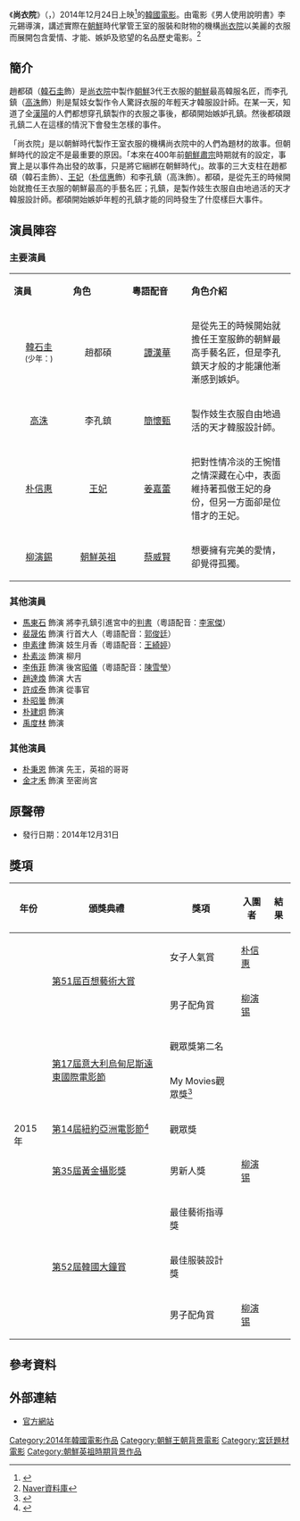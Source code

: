 {{Otheruses|subject=电影|other=李氏朝鲜王室机构|尚衣院}}
{{Infobox Film
|片名        = 尚衣院
|電影原名    = {{lang|ko|상의원}}
|圖像        = [[File:The_Royal_Tailor.jpg|260px]]
|圖像說明    = 
|導演        = 李元錫
|監製        = 
|製片        = 尹燦秀
|編劇        = 李炳學
|主演        = {{ubl|[[韓石圭|韓石圭]]|[[朴信惠|朴信惠]]|[[高洙|高洙]]|[[柳演錫|柳演錫]]}}
|分級        = 
|副標題      = 
|主題曲      = <吹吧風>
|片頭曲      = 
|片尾曲      = 
|配樂        = 
|攝影        = 
|剪輯        = 
|製片商      = 電影絲綢之路工作室、尚衣院文化產業專業<ref>{{Cite web |url=http://movie.daum.net/moviedetail/moviedetailCastCrew.do?movieId=83451&t__nil_CastCrew=tabName |title=Daum資料庫 |access-date=2014-09-04 |archive-date=2016-03-06 |archive-url=https://web.archive.org/web/20160306022955/http://movie.daum.net/moviedetail/moviedetailCastCrew.do?movieId=83451&t__nil_CastCrew=tabName |dead-url=no }}</ref>
|發行商      = {{flagicon|KOR}}Showbox<ref>{{Cite web |url=http://www.newsen.com/news_view.php?uid=201410161211000510 |title=한석규 고수 ‘상의원’, 개봉 2달 앞두고 쇼박스 배급확정 |access-date=2014-10-16 |archive-date=2014-10-21 |archive-url=https://web.archive.org/web/20141021011810/http://www.newsen.com/news_view.php?uid=201410161211000510 |dead-url=no }}</ref><br/>{{flagicon|TWN}} [[可樂電影|可樂電影]]
|上映日期    = {{flagicon|KOR}}2014年12月24日<br>{{flagicon|TWN}}2015年3月6日<br>{{flagicon|JPN}}2015年11月7日<ref>[http://saniwon-movie.com/ {{Wayback|url=http://saniwon-movie.com/ |date=20201205024737 }} 日本官网</ref>
|發行日期    =
|片長        = 127分鐘
|產地        = {{KOR}}
|語言        = [[韓語|韓語]]
|官方網站    = [http://sangeuiwon.com/ 官方網站]
|預算        = 
|票房        = 
|中國大陸片名= 
|香港片名    = 
|新馬片名    = 
|台灣片名    = 尚衣院-衣縷情絲<ref>[http://www.17movie.com.tw/news2.asp?id=2728 『日韓巨星映畫祭 2015第一季』 即將再度引爆東洋影壇年度盛事]{{dead link|date=2017年12月 |bot=InternetArchiveBot |fix-attempted=yes }}</ref>
|sarft_id    = <!-- 公映許可號碼 -->
|amg_id      = <!-- AMG（All Media Guide）ID -->
|imdb_id     = <!-- IMDB（互聯網電影數據庫）ID -->
}}

《'''尚衣院'''》（{{lang-ko|상의원}}，{{lang-en|''The Royal Tailor''}}）2014年12月24日上映<ref>{{Cite web |url=http://www.koreastardaily.com/tc/news/51835 |title=《尚衣院》平安夜上映 決戰《技術者們》 |accessdate=2014-11-26 |archive-date=2016-03-04 |archive-url=https://web.archive.org/web/20160304064922/http://www.koreastardaily.com/tc/news/51835 |dead-url=no }}</ref>的[[韓國|韓國]][[電影|電影]]。由電影《男人使用說明書》李元錫導演，講述實際在[[朝鮮|朝鮮]]時代掌管王室的服裝和財物的機構[[尚衣院|尚衣院]]以美麗的衣服而展開包含愛情、才能、嫉妒及慾望的名品歷史電影。<ref>[http://movie.naver.com/movie/bi/mi/detail.nhn?code=117774 Naver資料庫]</ref>

== 簡介 ==
趙都碩（[[韓石圭|韓石圭]]飾）是[[尚衣院|尚衣院]]中製作[[朝鮮|朝鮮]]3代王衣服的[[朝鮮|朝鮮]]最高韓服名匠，而李孔鎮（[[高洙|高洙]]飾）則是幫妓女製作令人驚訝衣服的年輕天才韓服設計師。在某一天，知道了全[[漢陽|漢陽]]的人們都想穿孔鎮製作的衣服之事後，都碩開始嫉妒孔鎮。然後都碩跟孔鎮二人在這樣的情況下會發生怎樣的事件。

「尚衣院」是以朝鮮時代製作王室衣服的機構尚衣院中的人們為題材的故事。但朝鮮時代的設定不是最重要的原因。「本來在400年前[[朝鮮肅宗|朝鮮肅宗]]時期就有的設定，事實上是以事件為出發的故事，只是將它綑綁在朝鮮時代」。故事的三大支柱在趙都碩（韓石圭飾）、[[貞聖王后|王妃]]（[[朴信惠|朴信惠]]飾）和李孔鎮（高洙飾）。都碩，是從先王的時候開始就擔任王衣服的朝鮮最高的手藝名匠；孔鎮，是製作妓生衣服自由地過活的天才韓服設計師。都碩開始嫉妒年輕的孔鎮才能的同時發生了什麼樣巨大事件。

== 演員陣容 ==
=== 主要演員 ===
{|class="wikitable" 
|- style="background:#880000; color:#fff" align=center
|style="width:90px"|'''演員'''||style="width:90px"|'''角色'''||style="width:90px"|'''粵語配音'''||'''角色介紹'''
|- 
|<center>[[韓石圭|韓石圭]]<br/><small>(少年：{{link-ko|趙賢道|조현도}})</small></center> ||<center> 趙都碩</center> ||<center>[[譚漢華|譚漢華]]</center> ||是從先王的時候開始就擔任王室服飾的朝鮮最高手藝名匠，但是李孔鎮天才般的才能讓他漸漸感到嫉妒。
|- 
|<center>[[高洙|高洙]] </center>|| <center>李孔鎮 </center> ||<center>[[簡懷甄|簡懷甄]]</center> || 製作妓生衣服自由地過活的天才韓服設計師。
|-
|<center>[[朴信惠|朴信惠]] </center>|| <center>[[貞聖王后|王妃]] </center> ||<center>[[姜嘉蕾|姜嘉蕾]]</center> || 把對性情冷淡的王惋惜之情深藏在心中，表面維持著孤傲王妃的身份，但另一方面卻是位惜才的王妃。
|-
|<center>[[柳演錫|柳演錫]]  </center>||<center> [[朝鮮英祖|朝鮮英祖]]</center> ||<center>[[蔡威賢|蔡威賢]]</center> || 想要擁有完美的愛情，卻覺得孤獨。
|}

=== 其他演員 ===
*[[馬東石|馬東石]] 飾演 將李孔鎮引進宮中的[[判書|判書]]（粵語配音：[[李家傑_(配音員)|李家傑]]）
*[[裴晟佑|裴晟佑]] 飾演 行首大人（粵語配音：[[郭俊廷|郭俊廷]]）
*[[申素律|申素律]] 飾演 妓生月香（粵語配音：[[王綺婷|王綺婷]]）
*[[朴素淡|朴素淡]] 飾演 柳月 
*[[李侑菲|李侑菲]] 飾演 後宮[[昭儀|昭儀]]（粵語配音：[[陳雪瑩|陳雪瑩]]）
*[[趙達煥|趙達煥]] 飾演 大吉 
*[[許成泰|許成泰]] 飾演 從事官
*[[朴昭曇|朴昭曇]] 飾演 
*[[朴建炯|朴建炯]] 飾演 
*[[禹度林|禹度林]] 飾演 

=== 其他演員 ===
*[[朴秉恩|朴秉恩]] 飾演 先王，英祖的哥哥
*[[金才禾|金才禾]] 飾演 至密尚宮

== 原聲帶 ==
*發行日期：2014年12月31日
{{Tracklist
| extra_column = 演唱

| title1 =바람아 불어라 （風兒吹吧）
| note1 = 
| extra1 =[[白智英|白智英]]
| music1 =김박사（金博士）、 Wasabii Sound

| lyrics1 = 김박사（金博士）、 Wasabii Sound

| title2 = 바람아 불어라
| note2 = (Inst.)
| extra2 =
| music2 = 김박사（金博士）、 Wasabii Sound

}}

== 獎項 ==
{|class=wikitable style=text-align:center
!年份
!頒獎典禮
!獎項
! 入圍者
!結果
|-
|rowspan="9"|2015年
|rowspan="2"|[[第51屆百想藝術大賞|第51屆百想藝術大賞]]
|女子人氣賞
|[[朴信惠|朴信惠]]
|{{won}}
|-
|男子配角賞 
|[[柳演锡|柳演锡]]
|{{nom}}
|-
|rowspan="2"|[[远东电影节|第17屆意大利烏甸尼斯遠東國際電影節]]
|觀眾獎第二名
|
|{{won}}
|-
|My Movies觀眾獎<ref>{{Cite web |url=http://www.fareastfilm.com/EasyNe2/eng/homepage.aspx |title=烏甸尼斯遠東國際電影節官網 |accessdate=2015-05-03 |archive-date=2015-05-15 |archive-url=https://web.archive.org/web/20150515163643/http://www.fareastfilm.com/EasyNe2/eng/homepage.aspx |dead-url=no }}</ref>
|
|{{won}}
|-
|[[第14屆紐約亞洲電影節|第14屆紐約亞洲電影節]]<ref>{{Cite web |url=https://en.wikipedia.org/wiki/New_York_Asian_Film_Festival#Audience_Award_Winners |title=NYAFF Wiki |accessdate=2015-07-16 |archive-date=2015-07-21 |archive-url=https://web.archive.org/web/20150721092113/https://en.wikipedia.org/wiki/New_York_Asian_Film_Festival#Audience_Award_Winners |dead-url=no }}</ref>
|觀眾獎
|
|{{won}}
|-
|[[第35屆黃金攝影獎|第35屆黃金攝影獎]]
|男新人獎
|[[柳演锡|柳演锡]]
|{{won}}
|-
|rowspan="3"|[[大鐘獎|第52屆韓國大鐘賞]]
|最佳藝術指導獎
|
|{{won}}
|-
|最佳服裝設計獎
|
|{{won}}
|-
|男子配角賞
|[[柳演锡|柳演锡]]
|{{nom}}
|}

== 參考資料 ==
{{reflist}}

== 外部連結 ==
*[http://sangeuiwon.com/ 官方網站] {{Wayback|url=http://sangeuiwon.com/ |date=20141107150945 }}{{ko}}
{{Showbox}}
[[Category:2014年韓國電影作品|Category:2014年韓國電影作品]]
[[Category:朝鮮王朝背景電影|Category:朝鮮王朝背景電影]]
[[Category:宮廷題材電影|Category:宮廷題材電影]]
[[Category:朝鮮英祖時期背景作品|Category:朝鮮英祖時期背景作品]]